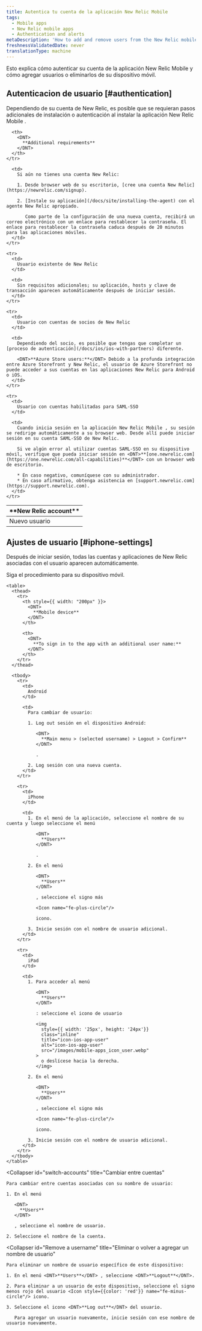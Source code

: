 ```yaml
---
title: Autentica tu cuenta de la aplicación New Relic Mobile
tags:
  - Mobile apps
  - New Relic mobile apps
  - Authentication and alerts
metaDescription: 'How to add and remove users from the New Relic mobile app, and what they need to do to authenticate.'
freshnessValidatedDate: never
translationType: machine
---
```


Esto explica cómo autenticar su cuenta de la aplicación New Relic Mobile y cómo agregar usuarios o eliminarlos de su dispositivo móvil.

## Autenticacion de usuario [#authentication]

Dependiendo de su cuenta de New Relic, es posible que se requieran pasos adicionales de instalación o autenticación al instalar la aplicación New Relic Mobile .

<table>
  <thead>
    <tr>
      <th width={200}>
        <DNT>
          **New Relic account**
        </DNT>
      </th>

      <th>
        <DNT>
          **Additional requirements**
        </DNT>
      </th>
    </tr>
  </thead>

  <tbody>
    <tr>
      <td>
        Nuevo usuario
      </td>

      <td>
        Si aún no tienes una cuenta New Relic:

        1. Desde browser web de su escritorio, [cree una cuenta New Relic](https://newrelic.com/signup).

        2. [Instale su aplicación](/docs/site/installing-the-agent) con el agente New Relic apropiado.

           Como parte de la configuración de una nueva cuenta, recibirá un correo electrónico con un enlace para restablecer la contraseña. El enlace para restablecer la contraseña caduca después de 20 minutos para las aplicaciones móviles.
      </td>
    </tr>

    <tr>
      <td>
        Usuario existente de New Relic
      </td>

      <td>
        Sin requisitos adicionales; su aplicación, hosts y clave de transacción aparecen automáticamente después de iniciar sesión.
      </td>
    </tr>

    <tr>
      <td>
        Usuario con cuentas de socios de New Relic
      </td>

      <td>
        Dependiendo del socio, es posible que tengas que completar un [proceso de autenticación](/docs/ios/ios-with-partners) diferente.

        <DNT>**Azure Store users:**</DNT> Debido a la profunda integración entre Azure Storefront y New Relic, el usuario de Azure Storefront no puede acceder a sus cuentas en las aplicaciones New Relic para Android o iOS.
      </td>
    </tr>

    <tr>
      <td>
        Usuario con cuentas habilitadas para SAML-SSO
      </td>

      <td>
        Cuando inicia sesión en la aplicación New Relic Mobile , su sesión se redirige automáticamente a su browser web. Desde allí puede iniciar sesión en su cuenta SAML-SSO de New Relic.

        Si ve algún error al utilizar cuentas SAML-SSO en su dispositivo móvil, verifique que pueda iniciar sesión en <DNT>**[one.newrelic.com](https://one.newrelic.com/all-capabilities)**</DNT> con un browser web de escritorio.

        * En caso negativo, comuníquese con su administrador.
        * En caso afirmativo, obtenga asistencia en [support.newrelic.com](https://support.newrelic.com).
      </td>
    </tr>
  </tbody>
</table>

## Ajustes de usuario [#iphone-settings]

Después de iniciar sesión, todas las cuentas y aplicaciones de New Relic asociadas con el usuario aparecen automáticamente.

<CollapserGroup>
  <Collapser
    id="additional-username"
    title="Iniciar sesión con nombre de usuario adicional"
  >
    Siga el procedimiento para su dispositivo móvil.

    <table>
      <thead>
        <tr>
          <th style={{ width: "200px" }}>
            <DNT>
              **Mobile device**
            </DNT>
          </th>

          <th>
            <DNT>
              **To sign in to the app with an additional user name:**
            </DNT>
          </th>
        </tr>
      </thead>

      <tbody>
        <tr>
          <td>
            Android
          </td>

          <td>
            Para cambiar de usuario:

            1. Log out sesión en el dispositivo Android:

               <DNT>
                 **Main menu > (selected username) > Logout > Confirm**
               </DNT>

               .

            2. Log sesión con una nueva cuenta.
          </td>
        </tr>

        <tr>
          <td>
            iPhone
          </td>

          <td>
            1. En el menú de la aplicación, seleccione el nombre de su cuenta y luego seleccione el menú

               <DNT>
                 **Users**
               </DNT>

               .

            2. En el menú

               <DNT>
                 **Users**
               </DNT>

               , seleccione el signo más

               <Icon name="fe-plus-circle"/>

               icono.

            3. Inicie sesión con el nombre de usuario adicional.
          </td>
        </tr>

        <tr>
          <td>
            iPad
          </td>

          <td>
            1. Para acceder al menú

               <DNT>
                 **Users**
               </DNT>

               : seleccione el icono de usuario

               <img
                 style={{ width: '25px', height: '24px'}}
                 class="inline"
                 title="icon-ios-app-user"
                 alt="icon-ios-app-user"
                 src="/images/mobile-apps_icon_user.webp"
               >
                 o deslícese hacia la derecha.
               </img>

            2. En el menú

               <DNT>
                 **Users**
               </DNT>

               , seleccione el signo más

               <Icon name="fe-plus-circle"/>

               icono.

            3. Inicie sesión con el nombre de usuario adicional.
          </td>
        </tr>
      </tbody>
    </table>
  </Collapser>

  <Collapser
    id="switch-accounts"
    title="Cambiar entre cuentas"
  >
    Para cambiar entre cuentas asociadas con su nombre de usuario:

    1. En el menú

       <DNT>
         **Users**
       </DNT>

       , seleccione el nombre de usuario.

    2. Seleccione el nombre de la cuenta.
  </Collapser>

  <Collapser
    id="Remove a username"
    title="Eliminar o volver a agregar un nombre de usuario"
  >
    Para eliminar un nombre de usuario específico de este dispositivo:

    1. En el menú <DNT>**Users**</DNT> , seleccione <DNT>**Logout**</DNT>.

    2. Para eliminar a un usuario de este dispositivo, seleccione el signo menos rojo del usuario <Icon style={{color: 'red'}} name="fe-minus-circle"/> icono.

    3. Seleccione el icono <DNT>**Log out**</DNT> del usuario.

       Para agregar un usuario nuevamente, inicie sesión con ese nombre de usuario nuevamente.
  </Collapser>
</CollapserGroup>
